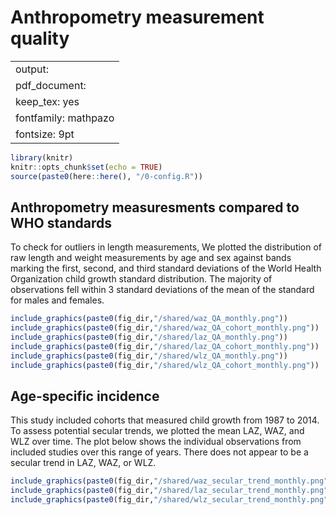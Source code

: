 # Anthropometry measurement quality {#anthro}

---
output:
  pdf_document:
    keep_tex: yes
fontfamily: mathpazo
fontsize: 9pt
---

\raggedright



```r
library(knitr)
knitr::opts_chunk$set(echo = TRUE)
source(paste0(here::here(), "/0-config.R"))

```

## Anthropometry measuresments compared to WHO standards

To check for outliers in length measurements, We plotted the distribution of raw length and weight measurements by age and sex against bands marking the first, second, and third standard deviations of the World Health Organization child growth standard distribution. The majority of observations fell within 3 standard deviations of the mean of the standard for males and females. 

```r
include_graphics(paste0(fig_dir,"/shared/waz_QA_monthly.png"))
include_graphics(paste0(fig_dir,"/shared/waz_QA_cohort_monthly.png"))
include_graphics(paste0(fig_dir,"/shared/laz_QA_monthly.png"))
include_graphics(paste0(fig_dir,"/shared/laz_QA_cohort_monthly.png"))
include_graphics(paste0(fig_dir,"/shared/wlz_QA_monthly.png"))
include_graphics(paste0(fig_dir,"/shared/wlz_QA_cohort_monthly.png"))
```


## Age-specific incidence

This study included cohorts that measured child growth from 1987 to 2014. To assess potential secular trends, we plotted the mean LAZ, WAZ, and WLZ over time. The plot below shows the individual observations from included studies over this range of years. There does not appear to be a secular trend in LAZ, WAZ, or WLZ. 

```r
include_graphics(paste0(fig_dir,"/shared/waz_secular_trend_monthly.png"))
include_graphics(paste0(fig_dir,"/shared/laz_secular_trend_monthly.png"))
include_graphics(paste0(fig_dir,"/shared/wlz_secular_trend_monthly.png"))

```



